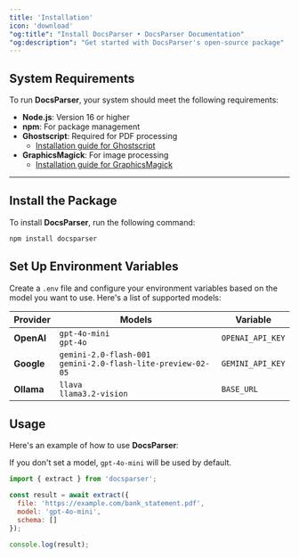 ```yaml
---
title: 'Installation'
icon: 'download'
"og:title": "Install DocsParser • DocsParser Documentation"
"og:description": "Get started with DocsParser's open-source package"
---
```


## System Requirements

To run **DocsParser**, your system should meet the following requirements:

- **Node.js**: Version 16 or higher
- **npm**: For package management
- **Ghostscript**: Required for PDF processing
  - [Installation guide for Ghostscript](https://ghostscript.com/releases/index.html)
- **GraphicsMagick**: For image processing
  - [Installation guide for GraphicsMagick](http://www.graphicsmagick.org/download.html)

---

## Install the Package

To install **DocsParser**, run the following command:

```bash
npm install docsparser
```

## Set Up Environment Variables

Create a `.env` file and configure your environment variables based on the model you want to use. Here's a list of supported models:

| Provider          | Models                                                                     | Variable         |
|-------------------|----------------------------------------------------------------------------|------------------|
| **OpenAI**        | `gpt-4o-mini`<br/>`gpt-4o`                                                 | `OPENAI_API_KEY` |
| **Google**        | `gemini-2.0-flash-001`<br/>`gemini-2.0-flash-lite-preview-02-05`           | `GEMINI_API_KEY` |
| **Ollama**        | `llava`<br/>`llama3.2-vision`                                              | `BASE_URL`       |


## Usage

Here's an example of how to use **DocsParser**:

<Note> If you don't set a model, `gpt-4o-mini` will be used by default. </Note>

```javascript
import { extract } from 'docsparser';

const result = await extract({
  file: 'https://example.com/bank_statement.pdf',
  model: 'gpt-4o-mini',
  schema: []
});

console.log(result);
```